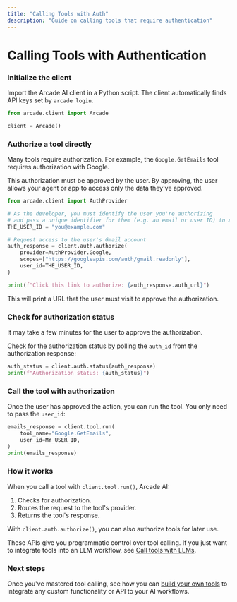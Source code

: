 ```yaml
---
title: "Calling Tools with Auth"
description: "Guide on calling tools that require authentication"
---
```


# Calling Tools with Authentication



<Steps>

### Initialize the client

Import the Arcade AI client in a Python script. The client automatically finds API keys set by `arcade login`.

```python
from arcade.client import Arcade

client = Arcade()
```

### Authorize a tool directly

Many tools require authorization. For example, the `Google.GetEmails` tool requires authorization with Google.

This authorization must be approved by the user. By approving, the user allows your agent or app to access only the data they've approved.

```python
from arcade.client import AuthProvider

# As the developer, you must identify the user you're authorizing
# and pass a unique identifier for them (e.g. an email or user ID) to Arcade:
THE_USER_ID = "you@example.com"

# Request access to the user's Gmail account
auth_response = client.auth.authorize(
    provider=AuthProvider.Google,
    scopes=["https://googleapis.com/auth/gmail.readonly"],
    user_id=THE_USER_ID,
)

print(f"Click this link to authorize: {auth_response.auth_url}")
```

This will print a URL that the user must visit to approve the authorization.

### Check for authorization status

It may take a few minutes for the user to approve the authorization.

Check for the authorization status by polling the `auth_id` from the authorization response:

```python
auth_status = client.auth.status(auth_response)
print(f"Authorization status: {auth_status}")
```

### Call the tool with authorization

Once the user has approved the action, you can run the tool.
You only need to pass the `user_id`:

```python
emails_response = client.tool.run(
    tool_name="Google.GetEmails",
    user_id=MY_USER_ID,
)
print(emails_response)
```

### How it works

When you call a tool with `client.tool.run()`, Arcade AI:

1. Checks for authorization.
2. Routes the request to the tool's provider.
3. Returns the tool's response.

With `client.auth.authorize()`, you can also authorize tools for later use.

These APIs give you programmatic control over tool calling. If you just want to integrate tools into an LLM workflow, see [Call tools with LLMs](/docs/guides/llmtoolcalling).

</Steps>

### Next steps

Once you've mastered tool calling, see how you can [build your own tools](/docs/guides/customtools) to integrate any custom functionality or API to your AI workflows.
